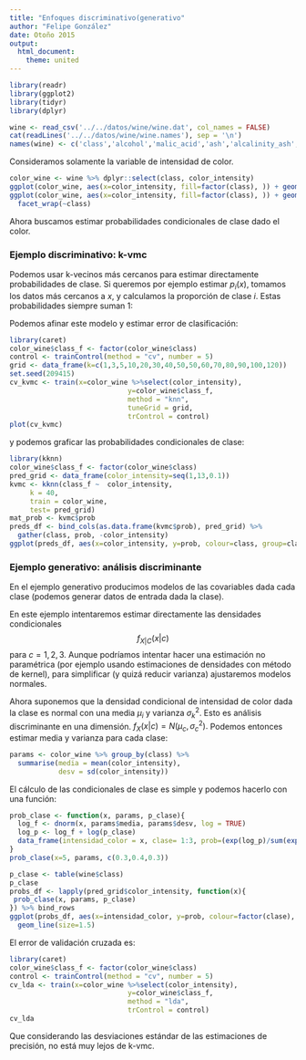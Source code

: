 ```yaml
---
title: "Enfoques discriminativo(generativo"
author: "Felipe González"
date: Otoño 2015
output: 
  html_document: 
    theme: united
---
```


```r
library(readr)
library(ggplot2)
library(tidyr)
library(dplyr)
```

```r
wine <- read_csv('../../datos/wine/wine.dat', col_names = FALSE)
cat(readLines('../../datos/wine/wine.names'), sep = '\n')
names(wine) <- c('class','alcohol','malic_acid','ash','alcalinity_ash','Mg','total_phenols','flavonoids','nonfl_phenols','proanthocyanins','color_intensity','hue','OD280_OD31','proline')
```


Consideramos solamente la variable de intensidad de color.

```r
color_wine <- wine %>% dplyr::select(class, color_intensity) 
ggplot(color_wine, aes(x=color_intensity, fill=factor(class), )) + geom_histogram()
ggplot(color_wine, aes(x=color_intensity, fill=factor(class), )) + geom_histogram()+
  facet_wrap(~class)
```


Ahora buscamos estimar probabilidades condicionales de clase dado el color.

### Ejemplo discriminativo: k-vmc

Podemos usar k-vecinos más cercanos para estimar directamente probabilidades
de clase. Si queremos por ejemplo estimar $p_i(x)$, tomamos los datos más cercanos a $x$, y calculamos la proporción de clase $i$. Estas probabilidades siempre suman 1:

Podemos afinar este modelo y estimar error de clasificación:

```r
library(caret)
color_wine$class_f <- factor(color_wine$class)
control <- trainControl(method = "cv", number = 5)
grid <- data_frame(k=c(1,3,5,10,20,30,40,50,50,60,70,80,90,100,120))
set.seed(209415)
cv_kvmc <- train(x=color_wine %>%select(color_intensity), 
                             y=color_wine$class_f, 
                             method = "knn", 
                             tuneGrid = grid,
                             trControl = control)
plot(cv_kvmc)
```

y podemos graficar las probabilidades condicionales de clase:

```r
library(kknn)
color_wine$class_f <- factor(color_wine$class)
pred_grid <- data_frame(color_intensity=seq(1,13,0.1))
kvmc <- kknn(class_f ~  color_intensity,
     k = 40,
     train = color_wine,
     test= pred_grid)
mat_prob <- kvmc$prob
preds_df <- bind_cols(as.data.frame(kvmc$prob), pred_grid) %>%
  gather(class, prob, -color_intensity)
ggplot(preds_df, aes(x=color_intensity, y=prob, colour=class, group=class)) + geom_line(size=1.5)
```

### Ejemplo generativo: análisis discriminante

En el ejemplo generativo producimos modelos de las covariables dada cada clase (podemos generar datos de entrada dada la clase).

En este ejemplo intentaremos estimar directamente las densidades condicionales
$$f_{X|C}(x|c)$$
para $c=1,2,3$. Aunque podríamos intentar hacer una estimación no paramétrica (por ejemplo
usando estimaciones de densidades con método de kernel), para simplificar (y quizá reducir varianza) ajustaremos
modelos normales.

Ahora suponemos que la densidad condicional de intensidad de color dada la clase es
normal con una media $\mu_i$ y varianza $\sigma_k^2$. Esto es análisis discriminante
en una dimensión.
$f_X(x|c) = N(\mu_c, \sigma_c^2).$
Podemos entonces estimar media y varianza para cada clase:
```r
params <- color_wine %>% group_by(class) %>%
  summarise(media = mean(color_intensity),
            desv = sd(color_intensity))
```

El cálculo de las condicionales de clase es simple y podemos hacerlo con una función:
```r
prob_clase <- function(x, params, p_clase){
  log_f <- dnorm(x, params$media, params$desv, log = TRUE)
  log_p <- log_f + log(p_clase)
  data_frame(intensidad_color = x, clase= 1:3, prob=(exp(log_p)/sum(exp(log_p))))
}
prob_clase(x=5, params, c(0.3,0.4,0.3))

p_clase <- table(wine$class)
p_clase
probs_df <- lapply(pred_grid$color_intensity, function(x){
 prob_clase(x, params, p_clase)
}) %>% bind_rows
ggplot(probs_df, aes(x=intensidad_color, y=prob, colour=factor(clase), group=clase)) +
  geom_line(size=1.5)

```


El error de validación cruzada es:
```r
library(caret)
color_wine$class_f <- factor(color_wine$class)
control <- trainControl(method = "cv", number = 5)
cv_lda <- train(x=color_wine %>%select(color_intensity), 
                             y=color_wine$class_f, 
                             method = "lda", 
                             trControl = control)
cv_lda
```

Que considerando las desviaciones estándar de las estimaciones de precisión,
no está muy lejos de k-vmc.

